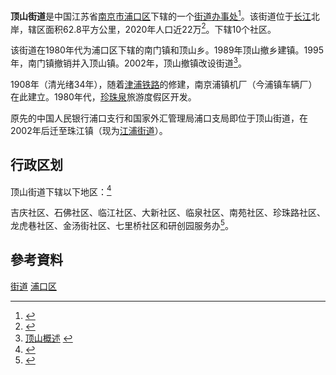 {{中国乡级行政区
|景观照片文件名 = 
|景观照片描述 = 
|汉语拼音 = 
|其他语言 = 
|其他语言名称 = 
|旧称 = 
|地名出处 = 
|位置图文件名 = 
|位置图描述 = 
|自定义图片= 
|建置时间 = 
|政府驻地 =江苏省南京市浦口区吉庆路10号 
|毗邻 = 
|总面积 =62.8平方公里 
|总人口 =22万 
|总人口年份 = 
|户籍人口 = 
|户籍人口年份 = 
|常住人口 = 
|常住人口年份 = 
|人口密度 = 
|GDP = 
|GDP年份 = 
|邮政编码 = 
|电话区号 = 25
|官方网站 =http://njna.nanjing.gov.cn/jd/dsjd/ 
|网站名称 = 
|32/01/11/002/000}}
'''顶山街道'''是中国江苏省[[南京市|南京市]][[浦口区|浦口区]]下辖的一个[[街道办事处|街道办事处]]<ref>{{PRC admin/ref sgc|{{PRC admin/parent|32/01/11/002/000}}}}</ref>。该街道位于[[长江|长江]]北岸，辖区面积62.8平方公里，2020年人口近22万<ref name=":0">{{Cite web|title=顶山街道概况|url=http://njna.nanjing.gov.cn/jd/dsjd/jdgk/201807/t20180720_506116.html|access-date=2021-11-07|date=2020-08-06}}</ref>。下辖10个社区。

该街道在1980年代为浦口区下辖的南门镇和顶山乡。1989年顶山撤乡建镇。1995年，南门镇撤销并入顶山镇。2002年，顶山撤镇改设街道<ref>[http://www.dingshan.gov.cn/cps/site/pkds/2007/zzjg-mb_a20070302502.htm 顶山概述] {{webarchive|url=https://web.archive.org/web/20091026010921/http://www.dingshan.gov.cn/cps/site/pkds/2007/zzjg-mb_a20070302502.htm |date=2009-10-26 }}</ref>。

1908年（清光绪34年），随着[[津浦铁路|津浦铁路]]的修建，南京浦镇机厂（今浦镇车辆厂）在此建立。1980年代，[[珍珠泉_(南京)|珍珠泉]]旅游度假区开发。

原先的中国人民银行浦口支行和国家外汇管理局浦口支局即位于顶山街道，在2002年后迁至珠江镇（现为[[江浦街道|江浦街道]]）。

== 行政区划 ==
顶山街道下辖以下地区：<ref>{{PRC admin/ref sgc|32/01/11/002/000}}</ref>

吉庆社区、石佛社区、临江社区、大新社区、临泉社区、南苑社区、珍珠路社区、龙虎巷社区、金汤街社区、七里桥社区和研创园服务办<ref>{{Cite web|title=南京江北新区研创园全方位走向企业化运作|url=https://wappass.baidu.com/static/captcha/tuxing.html?ak=572be823e2f50ea759a616c060d6b9f1&backurl=https%3A%2F%2Fmbd.baidu.com%2Fnewspage%2Fdata%2Flandingsuper%3Fthird%3Dbaijiahao%26baijiahao_id%3D1664451295501673975%26c_source%3Dduedge&timestamp=1648736228&signature=3ce1466cbbd5625229d4032d78cbc619|access-date=2022-03-31|work=}}</ref>。

==參考資料==
{{Reflist}}

{{Nanjing stub}}
{{南京市浦口区行政区划}}

[[Category:浦口区行政区划|街道]]
[[Category:南京市街道|浦口区]]